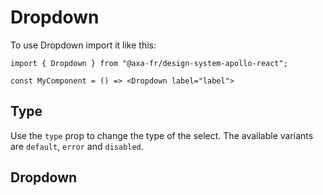 
<Meta of={DropdownStories} name="Dropdown" />

# Dropdown

To use Dropdown import it like this:

```tsx
import { Dropdown } from "@axa-fr/design-system-apollo-react";

const MyComponent = () => <Dropdown label="label">
```

## Type

Use the `type` prop to change the type of the select. The available variants are `default`, `error` and `disabled`.

## Dropdown

<Canvas of={DropdownStories.DropdownStory} />

<Controls of={DropdownStories.DropdownStory} />
